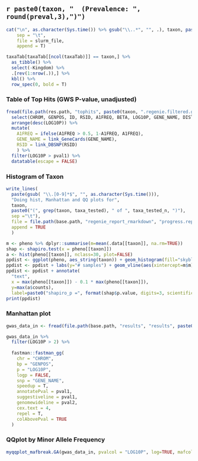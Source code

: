 
## `r paste0(taxon, "  (Prevalence: ", round(preval,3),")")`

```r
cat("\n", as.character(Sys.time()) %>% gsub("\\..*", "", .), taxon, paste(which(taxa_tested == taxon), "out of", taxa_tested_n, "\n"), 
    sep = "\t", 
    file = slurm_file, 
    append = T)
```


```r
taxaTab[taxaTab[[ncol(taxaTab)]] == taxon,] %>% 
  as_tibble() %>% 
  select(-Kingdom) %>% 
  .[rev(1:nrow(.)),] %>% 
  kbl() %>%
  row_spec(0, bold = T)

```

### Table of Top Hits (GWS P-value, unadjusted)

```r

fread(file.path(res.path, "tophits", paste0(taxon, ".regenie.filtered.gz")), fill = T) %>% 
  select(CHROM, GENPOS, ID, RSID, A1FREQ, BETA, LOG10P, GENE_NAME, DISTANCE) %>% 
  arrange(desc(LOG10P)) %>% 
  mutate(
    A1FREQ = ifelse(A1FREQ > 0.5, 1-A1FREQ, A1FREQ),
    GENE_NAME = link_GeneCards(GENE_NAME),
    RSID = link_DBSNP(RSID)
    ) %>% 
  filter(LOG10P > pval1) %>% 
  datatable(escape = FALSE)

```


### Histogram of Taxon

```r
write_lines(
  paste(gsub( "\\.[0-9]*$", "", as.character(Sys.time())), 
  "Doing hist, Manhattan and QQ plots for", 
  taxon,
  paste0("(", grep(taxon, taxa_tested), " of ", taxa_tested_n, ")"),
  sep ="\t"),
  file = file.path(base.path, "regenie_report_rmarkdown", "progress.report.txt"),
  append = TRUE
  )

```

```r
m <- pheno %>% dplyr::summarise(m=mean(.data[[taxon]], na.rm=TRUE))
shap <- shapiro.test(x = pheno[[taxon]])
a <- hist(pheno[[taxon]], nclass=30, plot=FALSE)
ppdist <- ggplot(pheno, aes_string(taxon)) + geom_histogram(fill="skyblue") + mytheme
ppdist <- ppdist + labs(y="# samples") + geom_vline(aes(xintercept=m$m), lty=3)
ppdist <- ppdist + annotate(
  "text", 
  x = max(pheno[[taxon]]) - 0.1 * max(pheno[[taxon]]), 
  y=max(a$counts), 
  label=paste0("shapiro_p =", format(shap$p.value, digits=3, scientific = TRUE)))
print(ppdist)
```

### Manhattan plot

```r
gwas_data_in <- fread(file.path(base.path, "results", "results", paste0(taxon, ".regenie.gz")), nThread = opts_args$threads-2)

gwas_data_in %>%
  filter(LOG10P > 2) %>%
  
  fastman::fastman_gg(
    chr = "CHROM",
    bp = "GENPOS",
    p = "LOG10P",
    logp = FALSE,
    snp = "GENE_NAME",
    speedup = T,
    annotatePval = pval1,
    suggestiveline = pval1,
    genomewideline = pval2,
    cex.text = 4,
    repel = T,
    colAbovePval = TRUE
  )

```

### QQplot by Minor Allele Frequency

```r

myqqplot_mafbreak.GA(gwas_data_in, pvalcol = "LOG10P", log=TRUE, mafcol = "A1FREQ", title=paste0("QQPLOT - ", taxon))

```

